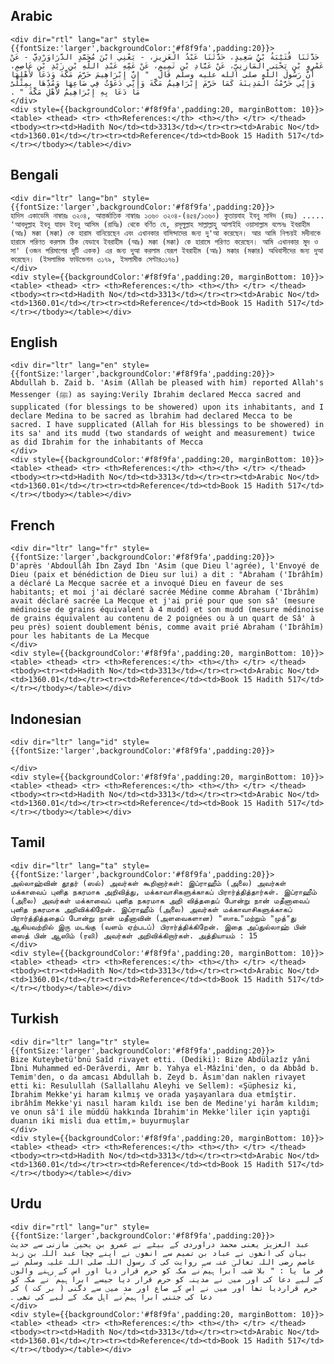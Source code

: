 ## Arabic


    <div dir="rtl" lang="ar" style={{fontSize:'larger',backgroundColor:'#f8f9fa',padding:20}}>
    حَدَّثَنَا قُتَيْبَةُ بْنُ سَعِيدٍ، حَدَّثَنَا عَبْدُ الْعَزِيزِ، - يَعْنِي ابْنَ مُحَمَّدٍ الدَّرَاوَرْدِيَّ - عَنْ عَمْرِو بْنِ يَحْيَى الْمَازِنِيِّ، عَنْ عَبَّادِ بْنِ تَمِيمٍ، عَنْ عَمِّهِ عَبْدِ اللَّهِ بْنِ زَيْدِ بْنِ عَاصِمٍ، أَنَّ رَسُولَ اللَّهِ صلى الله عليه وسلم قَالَ ‏ "‏ إِنَّ إِبْرَاهِيمَ حَرَّمَ مَكَّةَ وَدَعَا لأَهْلِهَا وَإِنِّي حَرَّمْتُ الْمَدِينَةَ كَمَا حَرَّمَ إِبْرَاهِيمُ مَكَّةَ وَإِنِّي دَعَوْتُ فِي صَاعِهَا وَمُدِّهَا بِمِثْلَىْ مَا دَعَا بِهِ إِبْرَاهِيمُ لأَهْلِ مَكَّةَ ‏"‏ ‏.‏
    </div>
    <div style={{backgroundColor:'#f8f9fa',padding:20, marginBottom: 10}}><table> <thead> <tr> <th>References:</th> <th></th> </tr> </thead> <tbody><tr><td>Hadith No</td><td>3313</td></tr><tr><td>Arabic No</td><td>1360.01</td></tr><tr><td>Reference</td><td>Book 15 Hadith 517</td></tr></tbody></table></div>

## Bengali


    <div dir="ltr" lang="bn" style={{fontSize:'larger',backgroundColor:'#f8f9fa',padding:20}}>
    হাদিস একাডেমি নাম্বারঃ ৩২০৪, আন্তর্জাতিক নাম্বারঃ ১৩৬০ ৩২০৪-(৪৫৪/১৩৬০) কুতায়বাহ ইবনু সাঈদ (রহঃ) ..... 'আবদুল্লাহ ইবনু যায়দ ইবনু আসিম (রাযিঃ) থেকে বর্ণিত যে, রসূলুল্লাহ সাল্লাল্লাহু আলাইহি ওয়াসাল্লাম বলেনঃ ইবরাহীম (আঃ) মক্কা (মক্কা) কে হারাম বানিয়েছেন এবং এখানকার বাসিন্দাদের জন্য দু'আ করেছেন। আর আমি নিশ্চয়ই মদীনাকে হারামে পরিণত করলাম ঠিক যেভাবে ইবরাহীম (আঃ) মক্কা (মক্কা) কে হারামে পরিণত করেছেন। আমি এখানকার মুদ ও সা' (ওজন পরিমাপের দুটি একক) এর জন্য দুআ করলাম যেরূপ ইবরাহীম (আঃ) মক্কার (মক্কার) অধিবাসীদের জন্য দুআ করেছেন। (ইসলামিক ফাউন্ডেশন ৩১৭৯, ইসলামীক সেন্টার৩১৭৬)
    </div>
    <div style={{backgroundColor:'#f8f9fa',padding:20, marginBottom: 10}}><table> <thead> <tr> <th>References:</th> <th></th> </tr> </thead> <tbody><tr><td>Hadith No</td><td>3313</td></tr><tr><td>Arabic No</td><td>1360.01</td></tr><tr><td>Reference</td><td>Book 15 Hadith 517</td></tr></tbody></table></div>

## English


    <div dir="ltr" lang="en" style={{fontSize:'larger',backgroundColor:'#f8f9fa',padding:20}}>
    Abdullah b. Zaid b. 'Asim (Allah be pleased with him) reported Allah's Messenger (ﷺ) as saying:Verily Ibrahim declared Mecca sacred and supplicated (for blessings to be showered) upon its inhabitants, and I declare Medina to be sacred as lbrahim had declared Mecca to be sacred. I have supplicated (Allah for His blessings to be showered) in its sa' and its mudd (two standards of weight and measurement) twice as did Ibrahim for the inhabitants of Mecca
    </div>
    <div style={{backgroundColor:'#f8f9fa',padding:20, marginBottom: 10}}><table> <thead> <tr> <th>References:</th> <th></th> </tr> </thead> <tbody><tr><td>Hadith No</td><td>3313</td></tr><tr><td>Arabic No</td><td>1360.01</td></tr><tr><td>Reference</td><td>Book 15 Hadith 517</td></tr></tbody></table></div>

## French


    <div dir="ltr" lang="fr" style={{fontSize:'larger',backgroundColor:'#f8f9fa',padding:20}}>
    D'après 'Abdoullâh Ibn Zayd Ibn 'Asim (que Dieu l'agrée), l'Envoyé de Dieu (paix et bénédiction de Dieu sur lui) a dit : "Abraham ('Ibrâhîm) a déclaré La Mecque sacrée et a invoqué Dieu en faveur de ses habitants; et moi j'ai déclaré sacrée Médine comme Abraham ('Ibrâhîm) avait déclaré sacrée La Mecque et j'ai prié pour que son sâ' (mesure médinoise de grains équivalent à 4 mudd) et son mudd (mesure médinoise de grains équivalent au contenu de 2 poignées ou à un quart de Sâ' à peu près) soient doublement bénis, comme avait prié Abraham ('Ibrâhîm) pour les habitants de La Mecque
    </div>
    <div style={{backgroundColor:'#f8f9fa',padding:20, marginBottom: 10}}><table> <thead> <tr> <th>References:</th> <th></th> </tr> </thead> <tbody><tr><td>Hadith No</td><td>3313</td></tr><tr><td>Arabic No</td><td>1360.01</td></tr><tr><td>Reference</td><td>Book 15 Hadith 517</td></tr></tbody></table></div>

## Indonesian


    <div dir="ltr" lang="id" style={{fontSize:'larger',backgroundColor:'#f8f9fa',padding:20}}>
    
    </div>
    <div style={{backgroundColor:'#f8f9fa',padding:20, marginBottom: 10}}><table> <thead> <tr> <th>References:</th> <th></th> </tr> </thead> <tbody><tr><td>Hadith No</td><td>3313</td></tr><tr><td>Arabic No</td><td>1360.01</td></tr><tr><td>Reference</td><td>Book 15 Hadith 517</td></tr></tbody></table></div>

## Tamil


    <div dir="ltr" lang="ta" style={{fontSize:'larger',backgroundColor:'#f8f9fa',padding:20}}>
    அல்லாஹ்வின் தூதர் (ஸல்) அவர்கள் கூறினார்கள்: இப்ராஹீம் (அலை) அவர்கள் மக்காவைப் புனித நகரமாக அறிவித்து, மக்காவாசிகளுக்காகப் பிரார்த்தித்தார்கள். இப்ராஹீம் (அலை) அவர்கள் மக்காவைப் புனித நகரமாக அறி வித்ததைப் போன்று நான் மதீனாவைப் புனித நகரமாக அறிவிக்கிறேன். இப்ராஹீம் (அலை) அவர்கள் மக்காவாசிகளுக்காகப் பிரார்த்தித்ததைப் போன்று நான் மதீனாவின் (அளவைகளான) "ஸாஉ"மற்றும் "முத்"து ஆகியவற்றில் இரு மடங்கு (வளம் ஏற்படப்) பிரார்த்திக்கிறேன். இதை அப்துல்லாஹ் பின் ஸைத் பின் ஆஸிம் (ரலி) அவர்கள் அறிவிக்கிறார்கள். அத்தியாயம் : 15
    </div>
    <div style={{backgroundColor:'#f8f9fa',padding:20, marginBottom: 10}}><table> <thead> <tr> <th>References:</th> <th></th> </tr> </thead> <tbody><tr><td>Hadith No</td><td>3313</td></tr><tr><td>Arabic No</td><td>1360.01</td></tr><tr><td>Reference</td><td>Book 15 Hadith 517</td></tr></tbody></table></div>

## Turkish


    <div dir="ltr" lang="tr" style={{fontSize:'larger',backgroundColor:'#f8f9fa',padding:20}}>
    Bize Kuteybetü'bnü Saîd rivayet etti. (Dediki): Bize Abdülazîz yâni İbni Muhammed ed-Derâverdi, Amr b. Yahya el-Mâzîni'den, o da Abbâd b. Temim'den, o da amcası Abdullah b. Zeyd b. Âsım'dan naklen rivayet etti ki: Resulullah (Sallallahu Aleyhi ve Sellem): «Şüphesiz ki, İbrahim Mekke'yi haram kılmış ve orada yaşayanlara dua etmîştir. ibrâhîm Mekke'yi nasıl haram kıldı ise ben de Medine'yi harâm kıldım; ve onun sâ'î ile müddü hakkında İbrahim'in Mekke'liler için yaptıği duanın iki misli dua ettîm,» buyurmuşlar
    </div>
    <div style={{backgroundColor:'#f8f9fa',padding:20, marginBottom: 10}}><table> <thead> <tr> <th>References:</th> <th></th> </tr> </thead> <tbody><tr><td>Hadith No</td><td>3313</td></tr><tr><td>Arabic No</td><td>1360.01</td></tr><tr><td>Reference</td><td>Book 15 Hadith 517</td></tr></tbody></table></div>

## Urdu


    <div dir="rtl" lang="ur" style={{fontSize:'larger',backgroundColor:'#f8f9fa',padding:20}}>
    عبد العزیز یعنی محمد دراوردی کے بیٹے نے عمرو بن یحییٰ مازنی سے حدیث بیان کی انھوں نے عباد بن تمیم سے انھوں نے اپنے چچا عبد اللہ بن زید عاصم رضی اللہ تعالیٰ عنہ سے روایت کی کہ رسول اللہ صلی اللہ علیہ وسلم نے فر ما یا : " بلا شبہ ابرا ہیم ؑنے مکہ کو حرم قرار دیا اور اس کے رہنے والوں کے لیے دعا کی اور میں نے مدینہ کو حرم قرار دیا جیسے ابرا ہیم ؑ نے مکہ کو حرم قراردیا تھا اور میں نے اس کے صاع اور مد میں سے دگنی ( بر کت ) کی دعا کی جتنی ابرا ہیم ؑنے اہل مکہ کے لیے کی تھی ۔
    </div>
    <div style={{backgroundColor:'#f8f9fa',padding:20, marginBottom: 10}}><table> <thead> <tr> <th>References:</th> <th></th> </tr> </thead> <tbody><tr><td>Hadith No</td><td>3313</td></tr><tr><td>Arabic No</td><td>1360.01</td></tr><tr><td>Reference</td><td>Book 15 Hadith 517</td></tr></tbody></table></div>